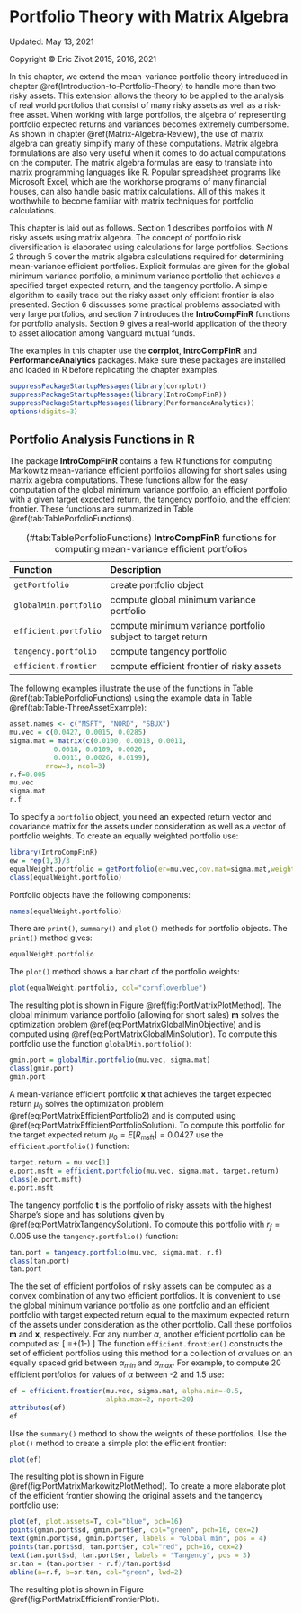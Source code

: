 # Portfolio Theory with Matrix Algebra {#Portfolio-Theory-with-Matrix-Algebra}

Updated: May 13, 2021

Copyright © Eric Zivot 2015, 2016, 2021


In this chapter, we extend the mean-variance portfolio theory introduced
in chapter \@ref(Introduction-to-Portfolio-Theory) to handle
more than two risky assets. This extension allows the theory to be
applied to the analysis of real world portfolios that consist of many
risky assets as well as a risk-free asset. When working with large
portfolios, the algebra of representing portfolio expected returns
and variances becomes extremely cumbersome. As shown in chapter \@ref(Matrix-Algebra-Review),
the use of matrix algebra can greatly simplify many of these computations.
Matrix algebra formulations are also very useful when it comes to do actual computations on the computer. The matrix algebra formulas
are easy to translate into matrix programming languages like R. Popular
spreadsheet programs like Microsoft Excel, which are the workhorse
programs of many financial houses, can also handle basic matrix calculations.
All of this makes it worthwhile to become familiar with matrix techniques
for portfolio calculations.


This chapter is laid out as follows. Section 1 describes portfolios
with $N$ risky assets using matrix algebra. The concept of portfolio
risk diversification is elaborated using calculations for large portfolios.
Sections 2 through 5 cover the matrix algebra calculations required
for determining mean-variance efficient portfolios. Explicit formulas
are given for the global minimum variance portfolio, a minimum variance
portfolio that achieves a specified target expected return, and the
tangency portfolio. A simple algorithm to easily trace out the risky
asset only efficient frontier is also presented. Section 6 discusses
some practical problems associated with very large portfolios, and
section 7 introduces the **IntroCompFinR** functions for portfolio
analysis. Section 9 gives a real-world application of the theory to
asset allocation among Vanguard mutual funds.


The examples in this chapter use the **corrplot**, **IntroCompFinR**
and **PerformanceAnalytics** packages. Make sure these packages
are installed and loaded in R before replicating the chapter examples.

```r
suppressPackageStartupMessages(library(corrplot))
suppressPackageStartupMessages(library(IntroCompFinR))
suppressPackageStartupMessages(library(PerformanceAnalytics))
options(digits=3)
```

## Portfolio Analysis Functions in R {#Portfolio-Analysis-Functions}
\index{Portfolio analysis functions}
The package **IntroCompFinR** contains a few R functions for
computing Markowitz mean-variance efficient portfolios allowing for
short sales using matrix algebra computations. These functions allow
for the easy computation of the global minimum variance portfolio,
an efficient portfolio with a given target expected return, the tangency
portfolio, and the efficient frontier. These functions are summarized
in Table \@ref(tab:TablePorfolioFunctions).


------------------------------------------------------------------------------------------
**Function**                **Description**
------------------------    --------------------------------------------------------------
`getPortfolio`              create portfolio object 
  
`globalMin.portfolio`       compute global minimum variance portfolio 
  
`efficient.portfolio`       compute minimum variance portfolio subject to target return 
  
`tangency.portfolio`        compute tangency portfolio 
  
`efficient.frontier`        compute efficient frontier of risky assets 
------------------------------------------------------------------------------------------

Table: (\#tab:TablePorfolioFunctions) **IntroCompFinR** functions for computing mean-variance efficient portfolios


The following examples illustrate the use of the functions in Table
\@ref(tab:TablePorfolioFunctions) using the example data in Table
\@ref(tab:Table-ThreeAssetExample):

```r
asset.names <- c("MSFT", "NORD", "SBUX")
mu.vec = c(0.0427, 0.0015, 0.0285)
sigma.mat = matrix(c(0.0100, 0.0018, 0.0011,
           0.0018, 0.0109, 0.0026,
           0.0011, 0.0026, 0.0199),
         nrow=3, ncol=3)
r.f=0.005
mu.vec
sigma.mat
r.f
```

To specify a `portfolio` object, you need an expected
return vector and covariance matrix for the assets under consideration
as well as a vector of portfolio weights. To create an equally weighted
portfolio use:

```r

library(IntroCompFinR)
ew = rep(1,3)/3
equalWeight.portfolio = getPortfolio(er=mu.vec,cov.mat=sigma.mat,weights=ew)
class(equalWeight.portfolio)
```

Portfolio objects have the following components:

```r

names(equalWeight.portfolio)
```

There are `print()`, `summary()` and `plot()`
methods for portfolio objects. The `print()` method gives:

```r

equalWeight.portfolio
```

The `plot()` method shows a bar chart of the portfolio weights:

```r

plot(equalWeight.portfolio, col="cornflowerblue")
```


The resulting plot is shown in Figure \@ref(fig:PortMatrixPlotMethod).
The global minimum variance portfolio (allowing for short sales) $\mathbf{m}$
solves the optimization problem \@ref(eq:PortMatrixGlobalMinObjective)
and is computed using \@ref(eq:PortMatrixGlobalMinSolution). To
compute this portfolio use the function `globalMin.portfolio()`:

```r

gmin.port = globalMin.portfolio(mu.vec, sigma.mat)
class(gmin.port)
gmin.port
```

A mean-variance efficient portfolio $\mathbf{x}$ that achieves the
target expected return $\mu_{0}$ solves the optimization problem
\@ref(eq:PortMatrixEfficientPortfolio2) and is computed using \@ref(eq:PortMatrixEfficientPortfolioSolution).
To compute this portfolio for the target expected return $\mu_{0}=E[R_{\textrm{msft}}]=0.0427$
use the `efficient.portfolio()` function:

```r

target.return = mu.vec[1]
e.port.msft = efficient.portfolio(mu.vec, sigma.mat, target.return)
class(e.port.msft)
e.port.msft
```

The tangency portfolio $\mathbf{t}$ is the portfolio of risky assets
with the highest Sharpe's slope and has solutions given by \@ref(eq:PortMatrixTangencySolution).
To compute this portfolio with $r_{f}=0.005$ use the `tangency.portfolio()`
function:

```r

tan.port = tangency.portfolio(mu.vec, sigma.mat, r.f)
class(tan.port)
tan.port
```

The the set of efficient portfolios of risky assets can be computed
as a convex combination of any two efficient portfolios. It is convenient
to use the global minimum variance portfolio as one portfolio and
an efficient portfolio with target expected return equal to the maximum
expected return of the assets under consideration as the other portfolio.
Call these portfolios $\mathbf{m}$ and $\mathbf{x}$, respectively.
For any number $\alpha$, another efficient portfolio can be computed
as: 
\[
\mathbf{z}=\alpha\mathbf{x}+(1-\alpha)\mathbf{m}
\]
The function `efficient.frontier()` constructs the set of efficient
portfolios using this method for a collection of $\alpha$ values
on an equally spaced grid between $\alpha_{min}$ and $\alpha_{max}$.
For example, to compute 20 efficient portfolios for values of $\alpha$
between -2 and 1.5 use:

```r

ef = efficient.frontier(mu.vec, sigma.mat, alpha.min=-0.5, 
                        alpha.max=2, nport=20)
attributes(ef)
ef
```

Use the `summary()` method to show the weights of these portfolios.
Use the `plot()` method to create a simple plot the efficient
frontier:

```r

plot(ef)
```


The resulting plot is shown in Figure \@ref(fig:PortMatrixMarkowitzPlotMethod).
To create a more elaborate plot of the efficient frontier showing
the original assets and the tangency portfolio use:

```r

plot(ef, plot.assets=T, col="blue", pch=16) 
points(gmin.port$sd, gmin.port$er, col="green", pch=16, cex=2) 
text(gmin.port$sd, gmin.port$er, labels = "Global min", pos = 4) 
points(tan.port$sd, tan.port$er, col="red", pch=16, cex=2) 
text(tan.port$sd, tan.port$er, labels = "Tangency", pos = 3) 
sr.tan = (tan.port$er - r.f)/tan.port$sd 
abline(a=r.f, b=sr.tan, col="green", lwd=2)
```

The resulting plot is shown in Figure \@ref(fig:PortMatrixEfficientFrontierPlot).

